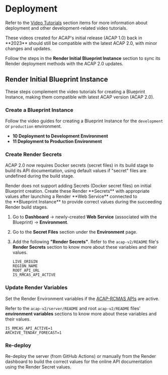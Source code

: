 
# Deployment

Refer to the [Video Tutorials](/video) section items for more information about deployment and other development-related video tutorials.

<Callout type="info" emoji="ℹ️">
These videos created for ACAP's initial release (ACAP 1.0) back in **2023** should still be compatible with the latest ACAP 2.0, with minor changes and updates.

Follow the steps in the **Render Initial Blueprint Instance** section to sync its Render deployment methods with the ACAP 2.0 updates.
</Callout>

## Render Initial Blueprint Instance

These steps complement the video tutorials for creating a Blueprint Instance, making them compatible with latest ACAP version (ACAP 2.0).

<Steps>

### Create a Blueprint Instance

Follow the video guides for creating a Blueprint Instance for the `development` or `production` environment.

- **10 Deployment to Development Environment**
- **11 Deployment to Production Environment**

### Create Render Secrets

ACAP 2.0 now requires Docker secrets (secret files) in its build stage to build its API documentation, using default values if "secret" files are undefined during the build stage.

<Callout>
Render does not support adding Secrets (Docker secret files) on initial Blueprint creation. Create these Render **Secrets** with appropriate values after launching a Render **Web Service** connected to the **Blueprint Instance** to provide correct values during the succeeding Render build stages.
</Callout>

1. Go to **Dashboard** → newly-created **Web Service** (associated with the Blueprint) → **Environment**.
2. Go to the **Secret Files** section under the **Environment** page.
3. Add the following **"Render Secrets"**. Refer to the `acap-v2/README` file's **Render Secrets** section to know more about these variables and their values.

   ```env copy
   LIVE_ORIGIN
   REGION_NAME
   ROOT_API_URL
   IS_RMCAS_API_ACTIVE
   ```

### Update Render Variables

Set the Render Environment variables if the [ACAP-RCMAS APIs](/post-installation/acap-rcmas-api) are active.

Refer to the `acap-v2/server/README` and root `acap-v2/README` files' **environment variables** sections to know more about these variables and their values.

```env copy
IS_RMCAS_API_ACTIVE=1
ARCHIVE_TENDAY_FORECAST=1
```

### Re-deploy

Re-deploy the server (from GitHub Actions) or manually from the Render dashboard to build the correct values for the online API documentation using the Render Secret values.

</Steps>
